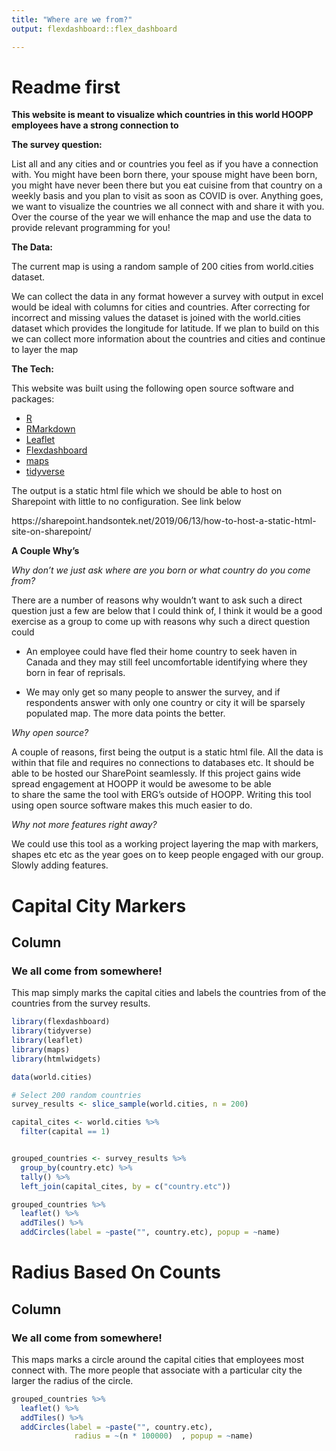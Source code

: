 ```yaml
---
title: "Where are we from?"
output: flexdashboard::flex_dashboard

---
```

Readme first
=====================================     

**This website is meant to visualize which countries in this world HOOPP employees have a strong connection to** 

**The survey question:** 

List all and any cities and or countries you feel as if you have a connection with. You might have been born there, your spouse might have been born, you might have never been there but you eat cuisine from that 
country on a weekly basis and you plan to visit as soon as COVID is over. Anything goes, we want to 
visualize the countries we all connect with and share it with you. Over the course of the year we will enhance the map and use the data to provide relevant programming for you!

**The Data:**

The current map is using a random sample of 200 cities from world.cities dataset. 

We can collect the data in any format however a survey with output in excel would be ideal with columns for cities and countries. After correcting for incorrect and missing values the dataset is 
joined with the world.cities dataset which provides the longitude for latitude. If we plan to build on this
we can collect more information about the countries and cities and continue to layer the map

**The Tech:**

This website was built using the following open source software and packages:

 - [R](https://www.r-project.org/)
 - [RMarkdown](https://rmarkdown.rstudio.com/) 
 - [Leaflet](https://rstudio.github.io/leaflet/) 
 - [Flexdashboard](https://rmarkdown.rstudio.com/flexdashboard/index.html)
 - [maps](https://cran.r-project.org/web/packages/maps/maps.pdf)
 - [tidyverse](https://www.tidyverse.org/)

The output is a static html file which we should be able to host on Sharepoint with 
little to no configuration. See link below 

https://sharepoint.handsontek.net/2019/06/13/how-to-host-a-static-html-site-on-sharepoint/

**A Couple Why's**

*Why don't we just ask where are you born or what country do you come from?*

There are a number of reasons why wouldn't want to ask such a direct question just a few are below that I could think of, I think it would be a good exercise as a group to come up with reasons why such a direct 
question could 

-  An employee could have fled their home country to seek haven in Canada and they 
may still feel uncomfortable identifying where they born in fear of reprisals. 

- We may only get so many people to answer the survey, and if respondents answer
with only one country or city it will be sparsely populated map. The more data points
the better. 

*Why open source? * 

A couple of reasons, first being the output is a static html file. All the data
is within that file and requires no connections to databases etc. It should be able 
to be hosted our SharePoint seamlessly. 
If this project gains wide spread engagement at HOOPP it would be awesome to be able  
to share the same the tool with ERG's outside of HOOPP. Writing this tool 
using open source software makes this much easier to do. 

*Why not more features right away?*

We could use this tool as a working project layering the map with markers, shapes 
etc etc as the year goes on to keep people engaged with our group. Slowly adding features. 

Capital City Markers
=====================================     
    
Column {data-width=1000}
-------------------------------------
    
### We all come from somewhere!

This map simply marks the capital cities and labels the countries from of
the countries from the survey results. 
    
```r
library(flexdashboard)
library(tidyverse)
library(leaflet)
library(maps)
library(htmlwidgets)

data(world.cities)

# Select 200 random countries
survey_results <- slice_sample(world.cities, n = 200)

capital_cites <- world.cities %>% 
  filter(capital == 1)


grouped_countries <- survey_results %>% 
  group_by(country.etc) %>% 
  tally() %>% 
  left_join(capital_cites, by = c("country.etc"))

grouped_countries %>% 
  leaflet() %>%
  addTiles() %>%
  addCircles(label = ~paste("", country.etc), popup = ~name)

```

Radius Based On Counts
=====================================     

    
Column {data-width=1000}
-------------------------------------
    
### We all come from somewhere!

This maps marks a circle around the capital cities that employees most connect with. 
The more people that associate with a particular city the larger the radius of the 
circle. 
    
```r

grouped_countries %>% 
  leaflet() %>%
  addTiles() %>%
  addCircles(label = ~paste("", country.etc), 
              radius = ~(n * 100000)  , popup = ~name)

```
